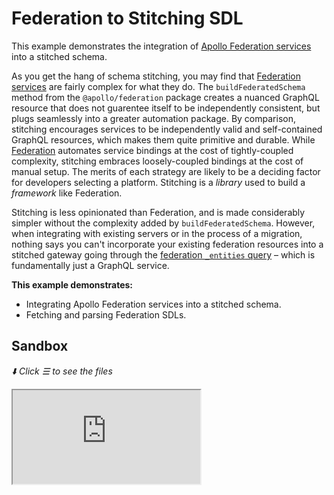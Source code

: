 # Federation to Stitching SDL

This example demonstrates the integration of
[Apollo Federation services](https://www.apollographql.com/docs/federation/) into a stitched schema.

As you get the hang of schema stitching, you may find that [Federation services](https://the-guild.dev/graphql/hive/federation) are fairly complex
for what they do. The `buildFederatedSchema` method from the `@apollo/federation` package creates a
nuanced GraphQL resource that does not guarentee itself to be independently consistent, but plugs
seamlessly into a greater automation package. By comparison, stitching encourages services to be
independently valid and self-contained GraphQL resources, which makes them quite primitive and
durable. While [Federation](https://the-guild.dev/graphql/hive/federation) automates service bindings at the cost of tightly-coupled complexity,
stitching embraces loosely-coupled bindings at the cost of manual setup. The merits of each strategy
are likely to be a deciding factor for developers selecting a platform. Stitching is a _library_
used to build a _framework_ like Federation.

Stitching is less opinionated than Federation, and is made considerably simpler without the
complexity added by `buildFederatedSchema`. However, when integrating with existing servers or in
the process of a migration, nothing says you can't incorporate your existing federation resources
into a stitched gateway going through the
[federation `_entities` query](https://www.apollographql.com/docs/federation/federation-spec/#query_service)
– which is fundamentally just a GraphQL service.

**This example demonstrates:**

- Integrating Apollo Federation services into a stitched schema.
- Fetching and parsing Federation SDLs.

## Sandbox

_⬇️ Click ☰ to see the files_

<iframe
  src="https://codesandbox.io/embed/github/ardatan/schema-stitching/tree/master/examples/federation-to-stitching-sdl?codemirror=1&fontsize=14&initialpath=/graphql&file=/src/gateway.ts&theme=dark"
  className="mt-6 w-full h-[500px] rounded-md"
  title="federation-to-stitching-sdl"
  allow="geolocation; microphone; camera; midi; vr; accelerometer; gyroscope; payment; ambient-light-sensor; encrypted-media; usb"
  sandbox="allow-forms allow-modals allow-popups allow-presentation allow-same-origin allow-scripts"
/>

> You can also see the project on GitHub
> [here](https://github.com/ardatan/schema-stitching/tree/master/examples/federation-to-stitching-sdl).

The following services are available for interactive queries:

- **Stitched gateway:** listening on 4000/graphql
- _Products subservice_: listening on 4001/graphql
- _Reviews subservice_: listening on 4002/graphql
- _Users subservice_: listening on 4003/graphql

This example is based on the
[Federation intro example](https://www.apollographql.com/docs/federation/#concern-based-separation).

## Summary

Ever wonder what Federation is doing under the hood? Visit the
[products service](http://localhost:4001/graphql) and check out some `User` objects:

```graphql
query {
  _entities(
    representations: [
      { __typename: "User", id: "1" }
      { __typename: "User", id: "2" }
      { __typename: "User", id: "3" }
    ]
  ) {
    ... on User {
      id
      recentPurchases {
        upc
        name
        price
      }
    }
  }
}
```

A federation service automatically configures an `_entities` query that recieves typed keys (i.e.:
objects with a `__typename`), and returns abstract `_Entity` objects that may assume the shape of
any type in the service. [Apollo Gateway](https://www.npmjs.com/package/@apollo/gateway) then
automates the exchange of typed keys for typed results, all going through the dedicated `_entities`
protocol in each subservice. Stitching can also integrate with this `_entities` query by sending it
properly formatted keys.

Now [go to the gateway](http://localhost:4001/graphql) and check out the stitched results:

```graphql
query {
  user(id: "1") {
    username
    recentPurchases {
      upc
      name
    }
    reviews {
      body
      author {
        id
        username
      }
      product {
        upc
        name
        acceptsNewReviews
      }
    }
  }
}
```

The stitched gateway has loaded all federation SDLs, converted them into stitching SDLs, and then
integrates them like any other GraphQL service with types merged through their `_entities` query.

### Adapting Federation services

Federation and Stitching use fundamentally similar patterns to combine underlying subservices (in
fact, both tools have shared origins in
[Apollo Stitching](https://www.apollographql.com/docs/federation/migrating-from-stitching/)).
However, their specific implementations have an important differentiator:

- **Apollo Federation uses a _centralized_ approach**, where all types have a single "origin"
  service (i.e.: where the unextended type definition is). Querying for a type builds from its
  origin service.
- **Stitching uses a _decentralized_ approach**, where any service may equally originate any type.
  Regardless of where a typed object is first represented, that original object is filled in with
  missing details from other services.

How each system handles origins informs how a federation service gets translated into a stitched
subschema:

1. All types with a `@key` directive become merged types; the key fields go into `selectionSet`.
1. All fields with a `@requires` directive are made into computed fields. Computed fields are
   slightly more robust than their federation counterparts because they may resolve dependencies
   from any number of services.
1. All fields with an `@external` directive are removed _unless they are part of the `@key`_.
   Stitching expects schemas to only publish fields that they actually have data for. This is
   considerably simpler than the federation approach where services may be responsible for data they
   don't have.
1. By eliminating the indirection of `@external` fields, the `@provides` directive is no longer
   necessary. The Stitching query planner can automate the optimial selection of as many fields as
   possible from as few services as possible.

### SDL integration

The simplest way to make the above adaptions is to translate a Federation SDL string into a
Stitching SDL string, which can be done using the `federationToStitchingSDL` utility function from
[`@graphql-tools/stitching-directives`](https://www.graphql-tools.com/docs/schema-stitching/stitch-federation)
package. A federation service's SDL can be obtained through its `_service` API:

```graphql
query {
  _service {
    sdl
  }
}
```

Once fetched, it can be translated into a Stitching SDL and then built into a stitched schema:

```js
import { buildSchema } from 'graphql'
import { buildHTTPExecutor } from '@graphql-tools/executor-http'
import { federationToStitchingSDL, stitchingDirectives } from '@graphql-tools/stitching-directives'

const stitchingConfig = stitchingDirectives()

const executor = buildHTTPExecutor({ endpoint: 'http://localhost:4001/graphql' })
const federationSDL = await executor({
  document: parse(/* GraphQL */ `
    {
      _service {
        sdl
      }
    }
  `)
})
const stitchingSDL = federationToStitchingSDL(federationSDL, stitchingConfig)

const gatewaySchema = stitchSchemas({
  subschemaConfigTransforms: [stitchingConfig.stitchingDirectivesTransformer],
  subschemas: [
    {
      schema: buildSchema(stitchingSDL),
      executor
    }
  ]
})
```

### Static config

Written as static subservice configuration, a federation service merges types within a stitched
gateway using the following:

```js
import { pick } from 'lodash'

const gatewaySchema = stitchSchemas({
  subschemas: [
    {
      schema: buildSchema(stitchingSDL),
      merge: {
        Product: {
          selectionSet: '{ id }',
          fields: {
            shippingEstimate: { selectionSet: '{ price weight }', computed: true }
          },
          fieldName: '_entities',
          key: originObj => ({
            __typename: 'Product',
            ...pick(originObj, ['id', 'price', 'weight'])
          }),
          argsFromKeys: representations => ({ representations })
        }
      }
    }
  ]
})
```
